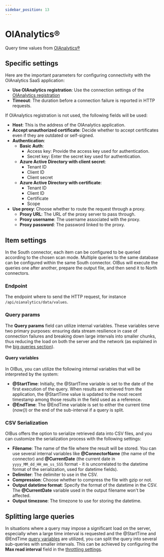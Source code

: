 ```yaml
---
sidebar_position: 13
---
```



# OIAnalytics®

Query time values from [OIAnalytics®](https://optimistik.com/oianalytics/)

## Specific settings

Here are the important parameters for configuring connectivity with the OIAnalytics SaaS application:

- **Use OIAnalytics registration**: Use the connection settings of the [OIAnalytics registration](../advanced/oianalytics-registration.mdx)
- **Timeout**: The duration before a connection failure is reported in HTTP requests.

If OIAnalytics registration is not used, the following fields will be used:

- **Host**: This is the address of the OIAnalytics application.
- **Accept unauthorized certificate**: Decide whether to accept certificates even if they are outdated or self-signed.
- **Authentication**:
  - **Basic Auth**:
    - Access key: Provide the access key used for authentication.
    - Secret key: Enter the secret key used for authentication.
  - **Azure Active Directory with client secret**:
    - Tenant ID
    - Client ID
    - Client secret
  - **Azure Active Directory with certificate**:
    - Tenant ID
    - Client ID
    - Certificate
    - Scope
- **Use proxy**: Choose whether to route the request through a proxy.
  - **Proxy URL**: The URL of the proxy server to pass through.
  - **Proxy username**: The username associated with the proxy.
  - **Proxy password**: The password linked to the proxy.

<ThrottlingSettings />

## Item settings

In the South connector, each item can be configured to be queried according to the chosen scan mode. Multiple queries to the same database
can be configured within the same South connector. OIBus will execute the queries one after another, prepare the output file, and then send
it to North connectors.

### Endpoint

The endpoint where to send the HTTP request, for instance `/api/oianalytics/data/values`.

### Query params

The **Query params** field can utilize internal variables. These variables serve two primary purposes: ensuring data stream resilience in
case of connection failures and breaking down large intervals into smaller chunks, thus reducing the load on both the server and the network
(as explained in the [big queries section](#splitting-large-queries)).

#### Query variables

In OIBus, you can utilize the following internal variables that will be interpreted by the system:

- **@StartTime**: Initially, the @StartTime variable is set to the date of the first execution of the query. When results are retrieved from
  the application, the @StartTime value is updated to the most recent timestamp among those results in the field used as a reference.
- **@EndTime**: The @EndTime variable is set to either the current time (_now()_) or the end of the sub-interval if a query is split.

### CSV Serialization

OIBus offers the option to serialize retrieved data into CSV files, and you can customize the serialization process with the following
settings:

- **Filename**: The name of the file where the result will be stored. You can use several internal variables like **@ConnectorName** (the
  name of the connector) and **@CurrentDate** (the current date in `yyyy_MM_dd_HH_mm_ss_SSS` format - it is uncorrelated to the datetime
  format of the serialization, used for datetime fields).
- **Delimiter**: The delimiter to use in the CSV.
- **Compression**: Choose whether to compress the file with gzip or not.
- **Output datetime format**: Specify the format of the datetime in the CSV. The **@CurrentDate** variable used in the output filename won't
  be affected.
- **Output timezone**: The timezone to use for storing the datetime.

## Splitting large queries

In situations where a query may impose a significant load on the server, especially when a large time interval is requested and the
@StartTime and @EndTime [query variables](#query-variables) are utilized, you can split the query into several sub-queries with smaller
intervals. This can be achieved by configuring the **Max read interval** field in the [throttling settings](#throttling-settings).
